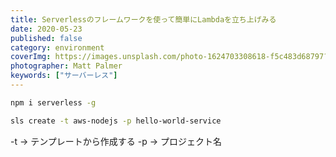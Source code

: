 ```yaml
---
title: Serverlessのフレームワークを使って簡単にLambdaを立ち上げみる
date: 2020-05-23
published: false
category: environment
coverImg: https://images.unsplash.com/photo-1624703308618-f5c483d68797?ixid=MnwxMjA3fDB8MHxwaG90by1wYWdlfHx8fGVufDB8fHx8&ixlib=rb-1.2.1&auto=format&fit=crop&w=1650&q=80
photographer: Matt Palmer
keywords: ["サーバーレス"]
---
```


```bash
npm i serverless -g
```

```bash
sls create -t aws-nodejs -p hello-world-service
```

-t -> テンプレートから作成する
-p -> プロジェクト名
